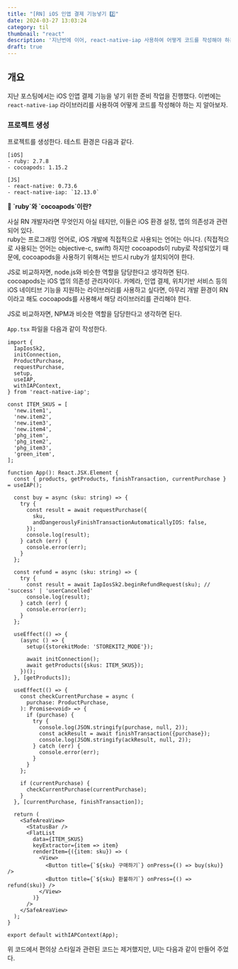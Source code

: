 ```yaml
---
title: "[RN] iOS 인앱 결제 기능넣기 2️⃣"
date: 2024-03-27 13:03:24
category: til
thumbnail: "react"
description: '지난번에 이어, react-native-iap 사용하여 어떻게 코드를 작성해야 하는 지 알아보자.'
draft: true
---
```



## 개요

지난 포스팅에서는 iOS 인앱 결제 기능을 넣기 위한 준비 작업을 진행했다. 이번에는 `react-native-iap` 라이브러리를 사용하여 어떻게 코드를 작성해야 하는 지 알아보자.


### 프로젝트 생성

프로젝트를 생성한다. 테스트 환경은 다음과 같다.

```
[iOS]
- ruby: 2.7.8
- cocoapods: 1.15.2

[JS]
- react-native: 0.73.6
- react-native-iap: `12.13.0`
```


<Callout variant="info">
  <b>🤔 `ruby`와 `cocoapods`이란?</b>
  <br />

  사실 RN 개발자라면 무엇인지 아실 테지만, 이들은 iOS 환경 설정, 앱의 의존성과 관련되어 있다.
  <br />
  ruby는 프로그래밍 언어로, iOS 개발에 직접적으로 사용되는 언어는 아니다. (직접적으로 사용되는 언어는 objective-c, swift) 하지만 cocoapods이 ruby로 작성되었기 때문에, cocoapods을 사용하기 위해서는 반드시 ruby가 설치되어야 한다.

  JS로 비교하자면, node.js와 비슷한 역할을 담당한다고 생각하면 된다.
  <br />
  cocoapods는 iOS 앱의 의존성 관리자이다. 카메라, 인앱 결제, 위치기반 서비스 등의 iOS 네이티브 기능을 지원하는 라이브러리를 사용하고 싶다면, 아무리 개발 환경이 RN이라고 해도 cocoapods를 사용해서 해당 라이브러리를 관리해야 한다.

  JS로 비교하자면, NPM과 비슷한 역할을 담당한다고 생각하면 된다.
</Callout>

`App.tsx` 파일을 다음과 같이 작성한다.


```tsx
import {
  IapIosSk2,
  initConnection,
  ProductPurchase,
  requestPurchase,
  setup,
  useIAP,
  withIAPContext,
} from 'react-native-iap';

const ITEM_SKUS = [
  'new.item1',
  'new.item2',
  'new.item3',
  'new.item4',
  'phg_item',
  'phg_item2',
  'phg_item3',
  'green_item',
];

function App(): React.JSX.Element {
  const { products, getProducts, finishTransaction, currentPurchase } = useIAP();

  const buy = async (sku: string) => {
    try {
      const result = await requestPurchase({
        sku,
        andDangerouslyFinishTransactionAutomaticallyIOS: false,
      });
      console.log(result);
    } catch (err) {
      console.error(err);
    }
  };

  const refund = async (sku: string) => {
    try {
      const result = await IapIosSk2.beginRefundRequest(sku); // 'success' | 'userCancelled'
      console.log(result);
    } catch (err) {
      console.error(err);
    }
  };

  useEffect(() => {
    (async () => {
      setup({storekitMode: 'STOREKIT2_MODE'});

      await initConnection();
      await getProducts({skus: ITEM_SKUS});
    })();
  }, [getProducts]);

  useEffect(() => {
    const checkCurrentPurchase = async (
      purchase: ProductPurchase,
    ): Promise<void> => {
      if (purchase) {
        try {
          console.log(JSON.stringify(purchase, null, 2));
          const ackResult = await finishTransaction({purchase});
          console.log(JSON.stringify(ackResult, null, 2));
        } catch (err) {
          console.error(err);
        }
      }
    };

    if (currentPurchase) {
      checkCurrentPurchase(currentPurchase);
    }
  }, [currentPurchase, finishTransaction]);

  return (
    <SafeAreaView>
      <StatusBar />
      <FlatList
        data={ITEM_SKUS}
        keyExtractor={item => item}
        renderItem={({item: sku}) => (
          <View>
            <Button title={`${sku} 구매하기`} onPress={() => buy(sku)} />
            <Button title={`${sku} 환불하기`} onPress={() => refund(sku)} />
          </View>
        )}
      />
    </SafeAreaView>
  );
}

export default withIAPContext(App);
```

위 코드에서 편의상 스타일과 관련된 코드는 제거했지만, UI는 다음과 같이 만들어 주었다.




